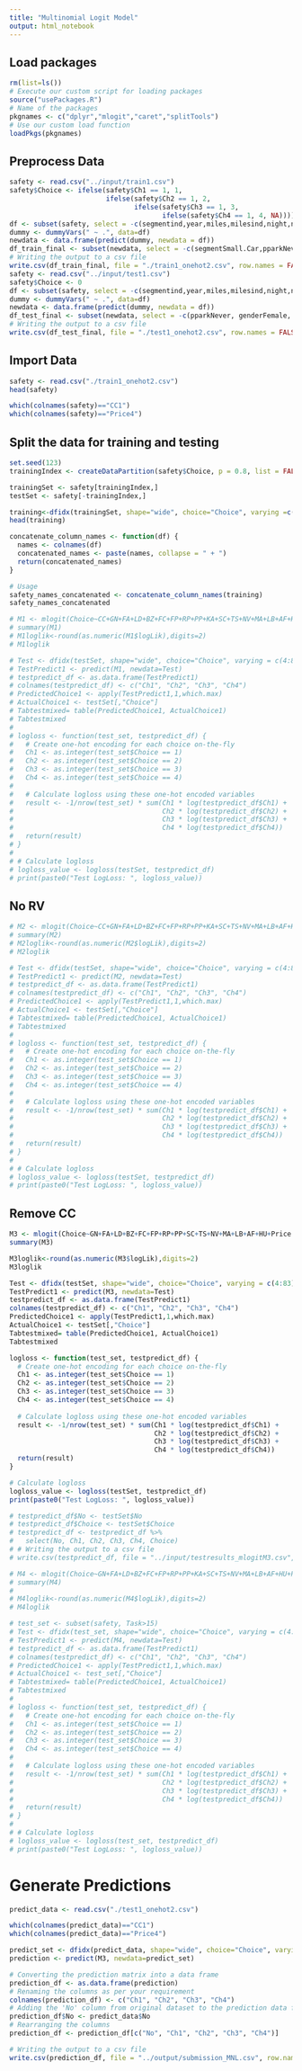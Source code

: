 ```yaml
---
title: "Multinomial Logit Model"
output: html_notebook
---
```


## Load packages
```r
rm(list=ls())
# Execute our custom script for loading packages
source("usePackages.R")
# Name of the packages 
pkgnames <- c("dplyr","mlogit","caret","splitTools")
# Use our custom load function
loadPkgs(pkgnames)
```

## Preprocess Data
```r
safety <- read.csv("../input/train1.csv")
safety$Choice <- ifelse(safety$Ch1 == 1, 1,
                        ifelse(safety$Ch2 == 1, 2,
                               ifelse(safety$Ch3 == 1, 3,
                                      ifelse(safety$Ch4 == 1, 4, NA))))
df <- subset(safety, select = -c(segmentind,year,miles,milesind,night,nightind,pparkind,genderind,age,ageind,educind,regionind,Urbind,income,incomeind,Ch1,Ch2,Ch3,Ch4))
dummy <- dummyVars(" ~ .", data=df)
newdata <- data.frame(predict(dummy, newdata = df)) 
df_train_final <- subset(newdata, select = -c(segmentSmall.Car,pparkNever, genderFemale, educTrade.Vocational.School, regionW, UrbSuburban))
# Writing the output to a csv file
write.csv(df_train_final, file = "./train1_onehot2.csv", row.names = FALSE)
safety <- read.csv("../input/test1.csv")
safety$Choice <- 0
df <- subset(safety, select = -c(segmentind,year,miles,milesind,night,nightind,pparkind,genderind,age,ageind,educind,regionind,Urbind,income,incomeind,Ch1,Ch2,Ch3,Ch4))
dummy <- dummyVars(" ~ .", data=df)
newdata <- data.frame(predict(dummy, newdata = df)) 
df_test_final <- subset(newdata, select = -c(pparkNever, genderFemale, educTrade.Vocational.School, regionW, UrbSuburban))
# Writing the output to a csv file
write.csv(df_test_final, file = "./test1_onehot2.csv", row.names = FALSE)
```

## Import Data
```r
safety <- read.csv("./train1_onehot2.csv")
head(safety)
```

```r
which(colnames(safety)=="CC1")
which(colnames(safety)=="Price4")
```

## Split the data for training and testing 
```r
set.seed(123)
trainingIndex <- createDataPartition(safety$Choice, p = 0.8, list = FALSE)

trainingSet <- safety[trainingIndex,]
testSet <- safety[-trainingIndex,]
```

```r
training<-dfidx(trainingSet, shape="wide", choice="Choice", varying =c(4:83), sep="",idx = list(c("No", "Case")))
head(training)
```
```r
concatenate_column_names <- function(df) {
  names <- colnames(df)
  concatenated_names <- paste(names, collapse = " + ")
  return(concatenated_names)
}

# Usage
safety_names_concatenated <- concatenate_column_names(training)
safety_names_concatenated
```

```r
# M1 <- mlogit(Choice~CC+GN+FA+LD+BZ+FC+FP+RP+PP+KA+SC+TS+NV+MA+LB+AF+HU+Price| segmentFull.size.Pickup + segmentMidsize.Car + segmentMidsize.Luxury.Utility.segements + segmentMidsize.Utility + segmentPrestige.Luxury.Sedan + yearind + milesa + nighta + pparkDaily + pparkMonthly + pparkWeekly + pparkYearly + genderMale + agea + educCollege.Graduate..4.Years. + educGrade.School + educHigh.School + educPostgraduate.College + educSome.College..1.3.Years. + regionMW + regionNE + regionSE + regionSW + UrbRural.Country + UrbUrban.City + incomea+0, data=training, rpar=c(CC='n', FA='n',LD='n',BZ='n',FC='n',FP='n',RP='n',PP='n',KA='n',SC='n',TS='n',NV='n',MA='n',LB='n',AF='n',HU='n',Price='n'), panel = TRUE, print.level=TRUE)
# summary(M1)
# M1loglik<-round(as.numeric(M1$logLik),digits=2)
# M1loglik
```

```r
# Test <- dfidx(testSet, shape="wide", choice="Choice", varying = c(4:83), sep="",idx = list(c("No", "Case")))
# TestPredict1 <- predict(M1, newdata=Test)
# testpredict_df <- as.data.frame(TestPredict1)
# colnames(testpredict_df) <- c("Ch1", "Ch2", "Ch3", "Ch4")
# PredictedChoice1 <- apply(TestPredict1,1,which.max)
# ActualChoice1 <- testSet[,"Choice"]
# Tabtestmixed= table(PredictedChoice1, ActualChoice1)
# Tabtestmixed
# 
# logloss <- function(test_set, testpredict_df) {
#   # Create one-hot encoding for each choice on-the-fly
#   Ch1 <- as.integer(test_set$Choice == 1)
#   Ch2 <- as.integer(test_set$Choice == 2)
#   Ch3 <- as.integer(test_set$Choice == 3)
#   Ch4 <- as.integer(test_set$Choice == 4)
#   
#   # Calculate logloss using these one-hot encoded variables
#   result <- -1/nrow(test_set) * sum(Ch1 * log(testpredict_df$Ch1) +
#                                     Ch2 * log(testpredict_df$Ch2) +
#                                     Ch3 * log(testpredict_df$Ch3) +
#                                     Ch4 * log(testpredict_df$Ch4))
#   return(result)
# }
# 
# # Calculate logloss
# logloss_value <- logloss(testSet, testpredict_df)
# print(paste0("Test LogLoss: ", logloss_value))
```
## No RV
```r
# M2 <- mlogit(Choice~CC+GN+FA+LD+BZ+FC+FP+RP+PP+KA+SC+TS+NV+MA+LB+AF+HU+Price| segmentFull.size.Pickup + segmentMidsize.Car + segmentMidsize.Luxury.Utility.segements + segmentMidsize.Utility + segmentPrestige.Luxury.Sedan + yearind + milesa + nighta + pparkDaily + pparkMonthly + pparkWeekly + pparkYearly + genderMale + agea + educCollege.Graduate..4.Years. + educGrade.School + educHigh.School + educPostgraduate.College + educSome.College..1.3.Years. + regionMW + regionNE + regionSE + regionSW + UrbRural.Country + UrbUrban.City + incomea +0, data=training,print.level=TRUE)
# summary(M2)
# M2loglik<-round(as.numeric(M2$logLik),digits=2)
# M2loglik
```

```r
# Test <- dfidx(testSet, shape="wide", choice="Choice", varying = c(4:83), sep="",idx = list(c("No", "Case")))
# TestPredict1 <- predict(M2, newdata=Test)
# testpredict_df <- as.data.frame(TestPredict1)
# colnames(testpredict_df) <- c("Ch1", "Ch2", "Ch3", "Ch4")
# PredictedChoice1 <- apply(TestPredict1,1,which.max)
# ActualChoice1 <- testSet[,"Choice"]
# Tabtestmixed= table(PredictedChoice1, ActualChoice1)
# Tabtestmixed
# 
# logloss <- function(test_set, testpredict_df) {
#   # Create one-hot encoding for each choice on-the-fly
#   Ch1 <- as.integer(test_set$Choice == 1)
#   Ch2 <- as.integer(test_set$Choice == 2)
#   Ch3 <- as.integer(test_set$Choice == 3)
#   Ch4 <- as.integer(test_set$Choice == 4)
#   
#   # Calculate logloss using these one-hot encoded variables
#   result <- -1/nrow(test_set) * sum(Ch1 * log(testpredict_df$Ch1) +
#                                     Ch2 * log(testpredict_df$Ch2) +
#                                     Ch3 * log(testpredict_df$Ch3) +
#                                     Ch4 * log(testpredict_df$Ch4))
#   return(result)
# }
# 
# # Calculate logloss
# logloss_value <- logloss(testSet, testpredict_df)
# print(paste0("Test LogLoss: ", logloss_value))
```

## Remove CC
```r
M3 <- mlogit(Choice~GN+FA+LD+BZ+FC+FP+RP+PP+SC+TS+NV+MA+LB+AF+HU+Price| segmentFull.size.Pickup + segmentMidsize.Car + segmentMidsize.Luxury.Utility.segements + segmentMidsize.Utility + segmentPrestige.Luxury.Sedan + yearind + nighta + pparkDaily + pparkMonthly + pparkWeekly + pparkYearly + genderMale + agea + educCollege.Graduate..4.Years. + educGrade.School + educHigh.School + educPostgraduate.College + educSome.College..1.3.Years. + regionMW + regionNE + regionSE + regionSW + UrbRural.Country + UrbUrban.City +0, data=training,print.level=TRUE)
summary(M3)

M3loglik<-round(as.numeric(M3$logLik),digits=2)
M3loglik
```

```r
Test <- dfidx(testSet, shape="wide", choice="Choice", varying = c(4:83), sep="",idx = list(c("No", "Case")))
TestPredict1 <- predict(M3, newdata=Test)
testpredict_df <- as.data.frame(TestPredict1)
colnames(testpredict_df) <- c("Ch1", "Ch2", "Ch3", "Ch4")
PredictedChoice1 <- apply(TestPredict1,1,which.max)
ActualChoice1 <- testSet[,"Choice"]
Tabtestmixed= table(PredictedChoice1, ActualChoice1)
Tabtestmixed

logloss <- function(test_set, testpredict_df) {
  # Create one-hot encoding for each choice on-the-fly
  Ch1 <- as.integer(test_set$Choice == 1)
  Ch2 <- as.integer(test_set$Choice == 2)
  Ch3 <- as.integer(test_set$Choice == 3)
  Ch4 <- as.integer(test_set$Choice == 4)
  
  # Calculate logloss using these one-hot encoded variables
  result <- -1/nrow(test_set) * sum(Ch1 * log(testpredict_df$Ch1) +
                                    Ch2 * log(testpredict_df$Ch2) +
                                    Ch3 * log(testpredict_df$Ch3) +
                                    Ch4 * log(testpredict_df$Ch4))
  return(result)
}

# Calculate logloss
logloss_value <- logloss(testSet, testpredict_df)
print(paste0("Test LogLoss: ", logloss_value))
```
```r
# testpredict_df$No <- testSet$No
# testpredict_df$Choice <- testSet$Choice
# testpredict_df <- testpredict_df %>%
#   select(No, Ch1, Ch2, Ch3, Ch4, Choice)
# # Writing the output to a csv file
# write.csv(testpredict_df, file = "../input/testresults_mlogitM3.csv", row.names = FALSE)
```


```r
# M4 <- mlogit(Choice~GN+FA+LD+BZ+FC+FP+RP+PP+KA+SC+TS+NV+MA+LB+AF+HU+Price| segmentFull.size.Pickup + segmentMidsize.Car + segmentMidsize.Luxury.Utility.segements + segmentMidsize.Utility + segmentPrestige.Luxury.Sedan + year + miles101.To.150.Miles + miles151.To.200.Miles + miles201.To.250.Miles + miles251.To.300.Miles + miles301.To.350.Miles + miles351.To.400.Miles + miles51.To.100.Miles + milesOver.400.Miles + night10..To.20. + night21..To.30. + night31..To.40. + night41..To.50. + night51..To.60. + night61..To.70. + night71..To.80. + night81..To.90. + night91..To.100. + pparkDaily + pparkMonthly + pparkWeekly + pparkYearly + genderMale + age30.To.39 + age40.To.49 + age50.To.59 + age60...Over + educCollege.Graduate..4.Years. + educGrade.School + educHigh.School + educPostgraduate.College + educSome.College..1.3.Years. + regionMW + regionNE + regionSE + regionSW + UrbRural.Country + UrbUrban.City + incomea +0, data=training, rpar=c(FA='n',BZ='n',FP='n',RP='n',PP='n',SC='n',TS='n',NV='n',MA='n',LB='n',HU='n',Price='n'), panel = TRUE, print.level=TRUE)
# summary(M4)
# 
# M4loglik<-round(as.numeric(M4$logLik),digits=2)
# M4loglik
```

```r
# test_set <- subset(safety, Task>15)
# Test <- dfidx(test_set, shape="wide", choice="Choice", varying = c(4:83), sep="",idx = list(c("No", "Case")))
# TestPredict1 <- predict(M4, newdata=Test)
# testpredict_df <- as.data.frame(TestPredict1)
# colnames(testpredict_df) <- c("Ch1", "Ch2", "Ch3", "Ch4")
# PredictedChoice1 <- apply(TestPredict1,1,which.max)
# ActualChoice1 <- test_set[,"Choice"]
# Tabtestmixed= table(PredictedChoice1, ActualChoice1)
# Tabtestmixed
# 
# logloss <- function(test_set, testpredict_df) {
#   # Create one-hot encoding for each choice on-the-fly
#   Ch1 <- as.integer(test_set$Choice == 1)
#   Ch2 <- as.integer(test_set$Choice == 2)
#   Ch3 <- as.integer(test_set$Choice == 3)
#   Ch4 <- as.integer(test_set$Choice == 4)
#   
#   # Calculate logloss using these one-hot encoded variables
#   result <- -1/nrow(test_set) * sum(Ch1 * log(testpredict_df$Ch1) +
#                                     Ch2 * log(testpredict_df$Ch2) +
#                                     Ch3 * log(testpredict_df$Ch3) +
#                                     Ch4 * log(testpredict_df$Ch4))
#   return(result)
# }
# 
# # Calculate logloss
# logloss_value <- logloss(test_set, testpredict_df)
# print(paste0("Test LogLoss: ", logloss_value))
```


# Generate Predictions
```r
predict_data <- read.csv("./test1_onehot2.csv")

which(colnames(predict_data)=="CC1")
which(colnames(predict_data)=="Price4")
```

```r
predict_set <- dfidx(predict_data, shape="wide", choice="Choice", varying = c(4:83), sep="",idx = list(c("No", "Case")))
prediction <- predict(M3, newdata=predict_set)

# Converting the prediction matrix into a data frame
prediction_df <- as.data.frame(prediction)
# Renaming the columns as per your requirement
colnames(prediction_df) <- c("Ch1", "Ch2", "Ch3", "Ch4")
# Adding the 'No' column from original dataset to the prediction data frame
prediction_df$No <- predict_data$No
# Rearranging the columns
prediction_df <- prediction_df[c("No", "Ch1", "Ch2", "Ch3", "Ch4")]

# Writing the output to a csv file
write.csv(prediction_df, file = "../output/submission_MNL.csv", row.names = FALSE)
```
